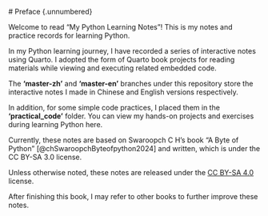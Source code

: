  # Preface {.unnumbered}

Welcome to read "My Python Learning Notes"! This is my notes and practice records for learning Python.

In my Python learning journey, I have recorded a series of interactive notes using Quarto. I adopted the form of Quarto book projects for reading materials while viewing and executing related embedded code.

The **'master-zh'** and **'master-en'** branches under this repository store the interactive notes I made in Chinese and English versions respectively.   

In addition, for some simple code practices, I placed them in the **‘practical_code’** folder. You can view my hands-on projects and exercises during learning Python here.

Currently, these notes are based on Swaroopch C H's book "A Byte of Python" [@chSwaroopchByteofpython2024] and written, which is under the CC BY-SA 3.0 license.

Unless otherwise noted, these notes are released under the [CC BY-SA 4.0](LICENSE) license.

After finishing this book, I may refer to other books to further improve these notes.